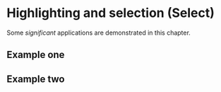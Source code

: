 # Highlighting and selection (Select) 

Some _significant_ applications are demonstrated in this chapter.

## Example one

## Example two
